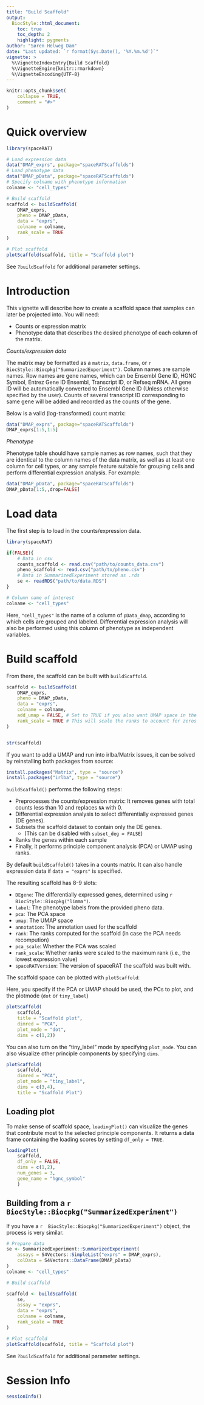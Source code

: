 ```yaml
---
title: "Build Scaffold"
output: 
  BiocStyle::html_document:
    toc: true
    toc_depth: 2
    highlight: pygments
author: "Søren Helweg Dam"
date: "Last updated: `r format(Sys.Date(), '%Y.%m.%d')`"
vignette: >
  %\VignetteIndexEntry{Build Scaffold}
  %\VignetteEngine{knitr::rmarkdown}
  %\VignetteEncoding{UTF-8}
---
```


```r
knitr::opts_chunk$set(
    collapse = TRUE,
    comment = "#>"
)
```

# Quick overview


```r
library(spaceRAT)

# Load expression data
data("DMAP_exprs", package="spaceRATScaffolds")
# Load phenotype data
data("DMAP_pData", package="spaceRATScaffolds")
# Specify colname with phenotype information
colname <- "cell_types"

# Build scaffold
scaffold <- buildScaffold(
    DMAP_exprs, 
    pheno = DMAP_pData,
    data = "exprs",
    colname = colname,
    rank_scale = TRUE
)

# Plot scaffold
plotScaffold(scaffold, title = "Scaffold plot")
```

See `?buildScaffold` for additional parameter settings.


# Introduction

This vignette will describe how to create a scaffold space
that samples can later be projected into.
You will need:

- Counts or expression matrix 
- Phenotype data that describes the desired phenotype of each
column of the matrix.

*Counts/expression data*

The matrix may be formatted as a `matrix`, `data.frame`,
or `r  BiocStyle::Biocpkg("SummarizedExperiment")`.
Column names are sample names. Row names are gene names,
which can be Ensembl Gene ID, HGNC Symbol, Entrez Gene ID Ensembl,
Transcript ID, or Refseq mRNA. All gene ID will be automatically converted to
Ensembl Gene ID (Unless otherwise specified by the user).
Counts of several transcript ID corresponding to same gene
will be added and recorded as the counts of the gene.

Below is a valid (log-transformed) count matrix:
```r
data("DMAP_exprs", package="spaceRATScaffolds")
DMAP_exprs[1:5,1:5]
```


*Phenotype*

Phenotype table should have sample names as row names, such that they are
identical to the column names of the data matrix,
as well as at least one column for cell types, or any sample feature
suitable for grouping cells and perform differential expression analysis.
For example:

```r
data("DMAP_pData", package="spaceRATScaffolds")
DMAP_pData[1:5,,drop=FALSE]
```


# Load data

The first step is to load in the counts/expression data.

```r
library(spaceRAT)

if(FALSE){
    # Data in csv
    counts_scaffold <- read.csv("path/to/counts_data.csv")
    pheno_scaffold <- read.csv("path/to/pheno.csv")
    # Data in SummarizedExperiment stored as .rds
    se <- readRDS("path/to/data.RDS")
}

# Column name of interest
colname <- "cell_types"
```
Here, `"cell_types"` is the name of a column of `pData_dmap`,
according to which cells are grouped and labeled.
Differential expression analysis will also be performed using this
column of phenotype as independent variables. 

# Build scaffold

From there, the scaffold can be built with `buildScaffold`.

```r
scaffold <- buildScaffold(
    DMAP_exprs,
    pheno = DMAP_pData,
    data = "exprs",
    colname = colname,
    add_umap = FALSE, # Set to TRUE if you also want UMAP space in the scaffold
    rank_scale = TRUE # This will scale the ranks to account for zeros
)


str(scaffold)
```

If you want to add a UMAP and run into irlba/Matrix issues, it can be solved
by reinstalling both packages from source:

```r
install.packages("Matrix", type = "source")
install.packages("irlba", type = "source")
```

`buildScaffold()` performs the following steps:

- Preprocesses the counts/expression matrix: It removes genes with total counts
less than 10 and replaces `NA` with 0.
- Differential expression analysis to select 
differentially expressed genes (DE genes).
- Subsets the scaffold dataset to contain only the DE genes. 
    - (This can be disabled with `subset_deg = FALSE`)
- Ranks the genes within each sample
- Finally, it performs principle component analysis (PCA) or UMAP using ranks.

By default `buildScaffold()` takes in a counts matrix.
It can also handle expression data if `data = "exprs"` is specified. 

The resulting scaffold has 8-9 slots:

- `DEgene`: The differentially expressed genes, determined using
`r  BiocStyle::Biocpkg("limma")`.
- `label`: The phenotype labels from the provided pheno data.
- `pca`: The PCA space
- `umap`: The UMAP space
- `annotation`: The annotation used for the scaffold
- `rank`: The ranks computed for the scaffold 
(in case the PCA needs recompution)
- `pca_scale`: Whether the PCA was scaled
- `rank_scale`: Whether ranks were scaled to the maximum rank 
(i.e., the lowest expression value)
- `spaceRATVersion`: The version of spaceRAT the scaffold was built with.



The scaffold space can be plotted with `plotScaffold`:

Here, you specify if the PCA or UMAP should be used,
the PCs to plot, and the plotmode (`dot` or `tiny_label`)

```r
plotScaffold(
    scaffold,
    title = "Scaffold plot",
    dimred = "PCA",
    plot_mode = "dot",
    dims = c(1,2))
```

You can also turn on the "tiny_label" mode by specifying `plot_mode`.
You can also visualize other principle components by specifying `dims`.  
```r
plotScaffold(
    scaffold,
    dimred = "PCA",
    plot_mode = "tiny_label",
    dims = c(3,4),
    title = "Scaffold Plot")
```
## Loading plot

To make sense of scaffold space, `loadingPlot()` can visualize the genes
that contribute most to the selected principle components.
It returns a data frame containing
the loading scores by setting `df_only = TRUE`.
```r
loadingPlot(
    scaffold,
    df_only = FALSE,
    dims = c(1,2),
    num_genes = 3,
    gene_name = "hgnc_symbol"
    )
```


## Building from a `r  BiocStyle::Biocpkg("SummarizedExperiment")`

If you have a `r  BiocStyle::Biocpkg("SummarizedExperiment")` object,
the process is very similar.

```r
# Prepare data
se <- SummarizedExperiment::SummarizedExperiment(
    assays = S4Vectors::SimpleList("exprs" = DMAP_exprs),
    colData = S4Vectors::DataFrame(DMAP_pData)
)
colname <- "cell_types"

# Build scaffold

scaffold <- buildScaffold(
    se,
    assay = "exprs",
    data = "exprs",
    colname = colname,
    rank_scale = TRUE
)

# Plot scaffold
plotScaffold(scaffold, title = "Scaffold plot")
```

See `?buildScaffold` for additional parameter settings.

# Session Info

```r
sessionInfo()
```
